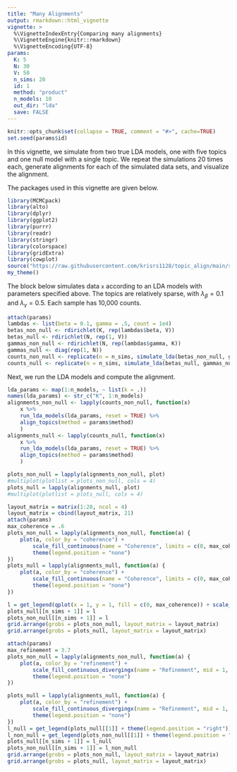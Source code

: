 ```yaml
---
title: "Many Alignments"
output: rmarkdown::html_vignette
vignette: >
  %\VignetteIndexEntry{Comparing many alignments}
  %\VignetteEngine{knitr::rmarkdown}
  %\VignetteEncoding{UTF-8}
params:
  K: 5
  N: 30
  V: 50
  n_sims: 20
  id: 1
  method: "product"
  n_models: 10
  out_dir: "lda"
  save: FALSE
---
```


```r
knitr::opts_chunk$set(collapse = TRUE, comment = "#>", cache=TRUE)
set.seed(params$id)
```

In this vignette, we simulate from two true LDA models, one with five topics and one null model with a single topic.
We repeat the simulations 20 times each, generate alignments for each of the simulated data sets, and visualize the alignment.

The packages used in this vignette are given below.

```r
library(MCMCpack)
library(alto)
library(dplyr)
library(ggplot2)
library(purrr)
library(readr)
library(stringr)
library(colorspace)
library(gridExtra)
library(cowplot)
source("https://raw.githubusercontent.com/krisrs1128/topic_align/main/simulations/simulation_functions.R")
my_theme()
```

The block below simulates data `x` according to an LDA models with parameters
specified above. The topics are relatively sparse, with $\lambda_{\beta} = 0.1$
and $\lambda_{\gamma} = 0.5$. Each sample has 10,000 counts.

```r
attach(params)
lambdas <- list(beta = 0.1, gamma = .5, count = 1e4)
betas_non_null <- rdirichlet(K, rep(lambdas$beta, V))
betas_null <- rdirichlet(N, rep(1, V))
gammas_non_null <- rdirichlet(N, rep(lambdas$gamma, K))
gammas_null <- diag(rep(1, N))
counts_non_null <- replicate(n = n_sims, simulate_lda(betas_non_null, gammas_non_null, lambda = lambdas$count), simplify = FALSE)
counts_null <- replicate(n = n_sims, simulate_lda(betas_null, gammas_null, lambda = lambdas$count), simplify = FALSE)
```

Next, we run the LDA models and compute the alignment.

```r
lda_params <- map(1:n_models, ~ list(k = .))
names(lda_params) <- str_c("K", 1:n_models)
alignments_non_null <- lapply(counts_non_null, function(x)
    x %>%
    run_lda_models(lda_params, reset = TRUE) %>%
    align_topics(method = params$method)
    )
alignments_null <- lapply(counts_null, function(x)
    x %>%
    run_lda_models(lda_params, reset = TRUE) %>%
    align_topics(method = params$method)
    )
```

```r
plots_non_null = lapply(alignments_non_null, plot)
#multiplot(plotlist = plots_non_null, cols = 4)
plots_null = lapply(alignments_null, plot)
#multiplot(plotlist = plots_null, cols = 4)
```



```r
layout_matrix = matrix(1:20, ncol = 4)
layout_matrix = cbind(layout_matrix, 21)
attach(params)
max_coherence = .6
plots_non_null = lapply(alignments_non_null, function(a) {
    plot(a, color_by = "coherence") +
        scale_fill_continuous(name = "Coherence", limits = c(0, max_coherence), low = "brown1", high = "cornflowerblue") +
        theme(legend.position = "none")
})
plots_null = lapply(alignments_null, function(a) {
    plot(a, color_by = "coherence") +
        scale_fill_continuous(name = "Coherence", limits = c(0, max_coherence), low = "brown1", high = "cornflowerblue") +
        theme(legend.position = "none")
})

l = get_legend(qplot(x = 1, y = 1, fill = c(0, max_coherence)) + scale_fill_continuous(name = "Coherence", limits = c(0, max_coherence), low = "brown1", high = "cornflowerblue") + theme(legend.position = "right"))
plots_null[[n_sims + 1]] = l
plots_non_null[[n_sims + 1]] = l
grid.arrange(grobs = plots_non_null, layout_matrix = layout_matrix)
grid.arrange(grobs = plots_null, layout_matrix = layout_matrix)
```


```r
attach(params)
max_refinement = 3.7 
plots_non_null = lapply(alignments_non_null, function(a) {
    plot(a, color_by = "refinement") +
        scale_fill_continuous_divergingx(name = "Refinement", mid = 1, palette = "Roma", p1 = .005, p3 = .005, limits = c(0, max_refinement)) +
        theme(legend.position = "none")
})

plots_null = lapply(alignments_null, function(a) {
    plot(a, color_by = "refinement") +
        scale_fill_continuous_divergingx(name = "Refinement", mid = 1, palette = "Roma", p1 = .005, p3 = .005, limits = c(0, max_refinement)) +
        theme(legend.position = "none")
})
l_null = get_legend(plots_null[[1]] + theme(legend.position = "right"))
l_non_null = get_legend(plots_non_null[[1]] + theme(legend.position = "right"))
plots_null[[n_sims + 1]] = l_null
plots_non_null[[n_sims + 1]] = l_non_null
grid.arrange(grobs = plots_non_null, layout_matrix = layout_matrix)
grid.arrange(grobs = plots_null, layout_matrix = layout_matrix)
```
